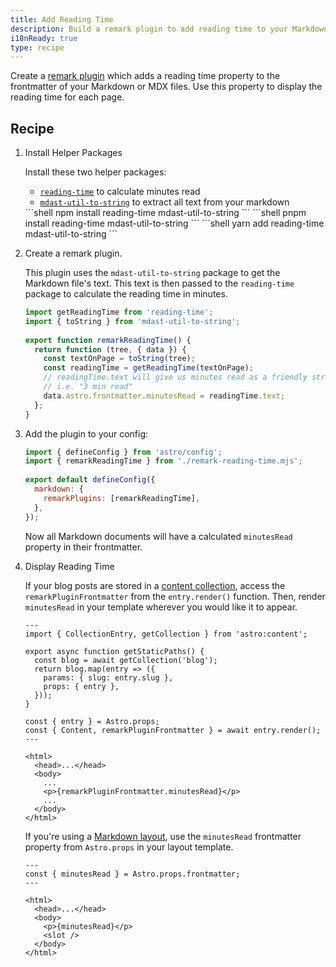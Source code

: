 ```yaml
---
title: Add Reading Time
description: Build a remark plugin to add reading time to your Markdown or MDX files.
i18nReady: true
type: recipe
---
```



Create a [remark plugin](https://github.com/remarkjs/remark) which adds a reading time property to the frontmatter of your Markdown or MDX files. Use this property to display the reading time for each page.

## Recipe

1. Install Helper Packages

   Install these two helper packages:
   - [`reading-time`](https://www.npmjs.com/package/reading-time) to calculate minutes read
   - [`mdast-util-to-string`](https://www.npmjs.com/package/mdast-util-to-string) to extract all text from your markdown

   <PackageManagerTabs>
     <Fragment slot="npm">
     ```shell
   npm install reading-time mdast-util-to-string
     ```
     </Fragment>
     <Fragment slot="pnpm">
     ```shell
   pnpm install reading-time mdast-util-to-string
     ```
     </Fragment>
     <Fragment slot="yarn">
     ```shell
   yarn add reading-time mdast-util-to-string
     ```
     </Fragment>
   </PackageManagerTabs>

2. Create a remark plugin.

   This plugin uses the `mdast-util-to-string` package to get the Markdown file's text. This text is then passed to the `reading-time` package to calculate the reading time in minutes. 

   ```js title="remark-reading-time.mjs"
   import getReadingTime from 'reading-time';
   import { toString } from 'mdast-util-to-string';
 
   export function remarkReadingTime() {
     return function (tree, { data }) {
       const textOnPage = toString(tree);
       const readingTime = getReadingTime(textOnPage);
       // readingTime.text will give us minutes read as a friendly string,
       // i.e. "3 min read"
       data.astro.frontmatter.minutesRead = readingTime.text;
     };
   }
   ```

3. Add the plugin to your config:

   ```js title="astro.config.mjs" "import { remarkReadingTime } from './remark-reading-time.mjs';" "remarkPlugins: [remarkReadingTime],"
   import { defineConfig } from 'astro/config';
   import { remarkReadingTime } from './remark-reading-time.mjs';
 
   export default defineConfig({
     markdown: {
       remarkPlugins: [remarkReadingTime],
     },
   });
   ```

   Now all Markdown documents will have a calculated `minutesRead` property in their frontmatter. 

4. Display Reading Time

   If your blog posts are stored in a [content collection](/en/guides/content-collections/), access the `remarkPluginFrontmatter` from the `entry.render()` function. Then, render `minutesRead` in your template wherever you would like it to appear.

   ```astro title="src/pages/posts/[slug].astro" "const { Content, remarkPluginFrontmatter } = await entry.render();" "<p>{remarkPluginFrontmatter.minutesRead}</p>"
   ---
   import { CollectionEntry, getCollection } from 'astro:content';
 
   export async function getStaticPaths() {
     const blog = await getCollection('blog');
     return blog.map(entry => ({
       params: { slug: entry.slug },
       props: { entry },
     }));
   }
 
   const { entry } = Astro.props;
   const { Content, remarkPluginFrontmatter } = await entry.render();
   ---
 
   <html>
     <head>...</head>
     <body>
       ...
       <p>{remarkPluginFrontmatter.minutesRead}</p>
       ...
     </body>
   </html>
   ```

   If you're using a [Markdown layout](/en/guides/markdown-content/#markdown-and-mdx-pages), use the `minutesRead` frontmatter property from `Astro.props` in your layout template.

   ```astro title="src/layouts/BlogLayout.astro" "const { minutesRead } = Astro.props.frontmatter;" "<p>{minutesRead}</p>"
   ---
   const { minutesRead } = Astro.props.frontmatter;
   ---
 
   <html>
     <head>...</head>
     <body>
       <p>{minutesRead}</p>
       <slot />
     </body>
   </html>
   ```
